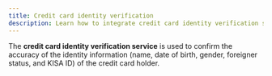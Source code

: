 ```yaml
---
title: Credit card identity verification
description: Learn how to integrate credit card identity verification service.
---
```



The **credit card identity verification service** is used to confirm the accuracy of the identity information (name, date of birth, gender, foreigner status, and KISA ID) of the credit card holder.

<Figure src="/gitbook-assets/en/image (235).png" caption="Sample credit card identity verification page" />
